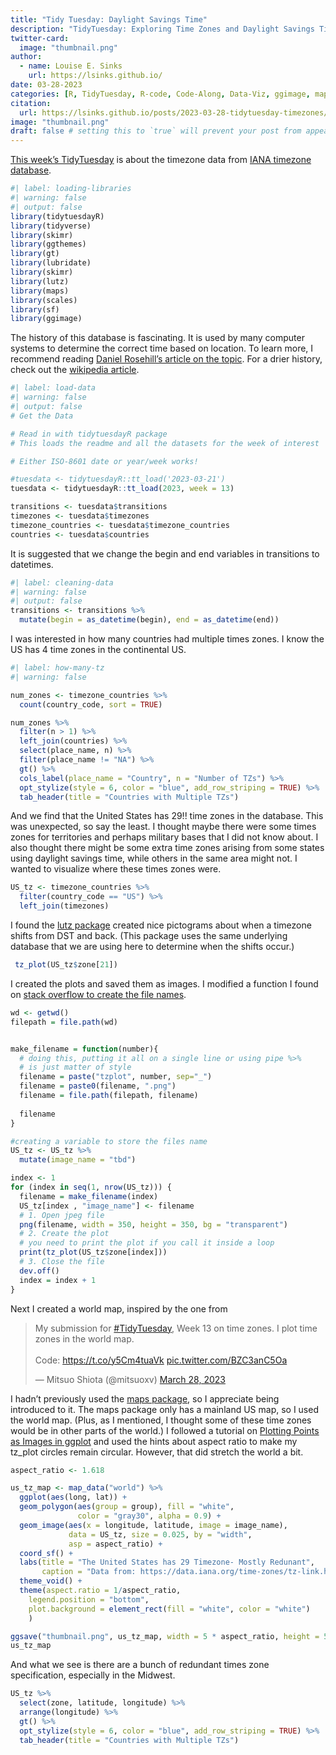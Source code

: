 ```yaml
---
title: "Tidy Tuesday: Daylight Savings Time"
description: "TidyTuesday: Exploring Time Zones and Daylight Savings Time"
twitter-card:
  image: "thumbnail.png"
author:
  - name: Louise E. Sinks
    url: https://lsinks.github.io/
date: 03-28-2023
categories: [R, TidyTuesday, R-code, Code-Along, Data-Viz, ggimage, maps] # self-defined categories
citation:
  url: https://lsinks.github.io/posts/2023-03-28-tidytuesday-timezones/
image: "thumbnail.png"
draft: false # setting this to `true` will prevent your post from appearing on your listing page until you're ready!
---
```


[This week's TidyTuesday](https://github.com/rfordatascience/tidytuesday/blob/master/data/2023/2023-03-28/readme.md) is about the timezone data from [IANA timezone database](https://data.iana.org/time-zones/tz-link.html).

```r
#| label: loading-libraries
#| warning: false
#| output: false
library(tidytuesdayR)
library(tidyverse)
library(skimr)
library(ggthemes)
library(gt)
library(lubridate)
library(skimr)
library(lutz)
library(maps)
library(scales)
library(sf)
library(ggimage)

```

The history of this database is fascinating. It is used by many computer systems to determine the correct time based on location. To learn more, I recommend reading [Daniel Rosehill's article on the topic](https://onezero.medium.com/the-largely-untold-story-of-how-one-guy-in-california-keeps-the-worlds-computers-on-the-right-time-a97a5493bf73). For a drier history, check out the [wikipedia article](https://en.wikipedia.org/wiki/Tz_database).

```r
#| label: load-data
#| warning: false
#| output: false
# Get the Data

# Read in with tidytuesdayR package 
# This loads the readme and all the datasets for the week of interest

# Either ISO-8601 date or year/week works!

#tuesdata <- tidytuesdayR::tt_load('2023-03-21')
tuesdata <- tidytuesdayR::tt_load(2023, week = 13)

transitions <- tuesdata$transitions
timezones <- tuesdata$timezones
timezone_countries <- tuesdata$timezone_countries
countries <- tuesdata$countries
```

It is suggested that we change the begin and end variables in transitions to datetimes.

```r
#| label: cleaning-data
#| warning: false
#| output: false
transitions <- transitions %>%
  mutate(begin = as_datetime(begin), end = as_datetime(end))


```

I was interested in how many countries had multiple times zones. I know the US has 4 time zones in the continental US.

```r
#| label: how-many-tz
#| warning: false

num_zones <- timezone_countries %>%
  count(country_code, sort = TRUE)

num_zones %>% 
  filter(n > 1) %>%
  left_join(countries) %>%
  select(place_name, n) %>%
  filter(place_name != "NA") %>%
  gt() %>%
  cols_label(place_name = "Country", n = "Number of TZs") %>%
  opt_stylize(style = 6, color = "blue", add_row_striping = TRUE) %>%
  tab_header(title = "Countries with Multiple TZs") 


```

And we find that the United States has 29!! time zones in the database. This was unexpected, so say the least. I thought maybe there were some times zones for territories and perhaps military bases that I did not know about. I also thought there might be some extra time zones arising from some states using daylight savings time, while others in the same area might not. I wanted to visualize where these times zones were.

```r
US_tz <- timezone_countries %>% 
  filter(country_code == "US") %>%
  left_join(timezones)
```

I found the [lutz package](https://cran.r-project.org/web/packages/lutz/) created nice pictograms about when a timezone shifts from DST and back. (This package uses the same underlying database that we are using here to determine when the shifts occur.)

```r
 tz_plot(US_tz$zone[21])

```

I created the plots and saved them as images. I modified a function I found on [stack overflow to create the file names](https://stackoverflow.com/questions/66324232/how-to-save-files-with-different-names-using-for-loops-in-r).

```r

wd <- getwd()
filepath = file.path(wd)


make_filename = function(number){
  # doing this, putting it all on a single line or using pipe %>%
  # is just matter of style
  filename = paste("tzplot", number, sep="_")
  filename = paste0(filename, ".png")
  filename = file.path(filepath, filename)
  
  filename
}

#creating a variable to store the files name
US_tz <- US_tz %>%
  mutate(image_name = "tbd")

index <- 1
for (index in seq(1, nrow(US_tz))) {
  filename = make_filename(index)
  US_tz[index , "image_name"] <- filename
  # 1. Open jpeg file
  png(filename, width = 350, height = 350, bg = "transparent")
  # 2. Create the plot
  # you need to print the plot if you call it inside a loop
  print(tz_plot(US_tz$zone[index]))
  # 3. Close the file
  dev.off()
  index = index + 1
}

```

Next I created a world map, inspired by the one from

<blockquote class="twitter-tweet">

<p lang="en" dir="ltr">

My submission for <a href="https://twitter.com/hashtag/TidyTuesday?src=hash&ref_src=twsrc%5Etfw">#TidyTuesday</a>, Week 13 on time zones. I plot time zones in the world map.<br><br>Code: <a href="https://t.co/y5Cm4tuaVk">https://t.co/y5Cm4tuaVk</a> <a href="https://t.co/BZC3anC5Oa">pic.twitter.com/BZC3anC5Oa</a>

</p>

--- Mitsuo Shiota (@mitsuoxv) <a href="https://twitter.com/mitsuoxv/status/1640514380600332290?ref_src=twsrc%5Etfw">March 28, 2023</a>

</blockquote>

```{=html}
<script async src="https://platform.twitter.com/widgets.js" charset="utf-8"></script>
```
I hadn't previously used the [maps package](https://cran.r-project.org/web/packages/maps/), so I appreciate being introduced to it. The maps package only has a mainland US map, so I used the world map. (Plus, as I mentioned, I thought some of these time zones would be in other parts of the world.) I followed a tutorial on [Plotting Points as Images in ggplot](https://themockup.blog/posts/2020-10-11-embedding-images-in-ggplot/) and used the hints about aspect ratio to make my tz_plot circles remain circular. However, that did stretch the world a bit.

```r

aspect_ratio <- 1.618  

us_tz_map <- map_data("world") %>% 
  ggplot(aes(long, lat)) +
  geom_polygon(aes(group = group), fill = "white", 
               color = "gray30", alpha = 0.9) +
  geom_image(aes(x = longitude, latitude, image = image_name), 
             data = US_tz, size = 0.025, by = "width",
             asp = aspect_ratio) +
  coord_sf() +
  labs(title = "The United States has 29 Timezone- Mostly Redunant",
       caption = "Data from: https://data.iana.org/time-zones/tz-link.html") +
  theme_void() +
  theme(aspect.ratio = 1/aspect_ratio,
    legend.position = "bottom",
    plot.background = element_rect(fill = "white", color = "white")
    )

ggsave("thumbnail.png", us_tz_map, width = 5 * aspect_ratio, height = 5)
us_tz_map
```

And what we see is there are a bunch of redundant times zone specification, especially in the Midwest.

```r
US_tz %>%
  select(zone, latitude, longitude) %>%
  arrange(longitude) %>%
  gt() %>%
  opt_stylize(style = 6, color = "blue", add_row_striping = TRUE) %>%
  tab_header(title = "Countries with Multiple TZs") 

```
